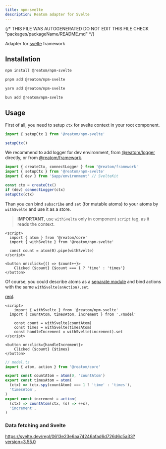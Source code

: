 ```yaml
---
title: npm-svelte
description: Reatom adapter for Svelte
---
```


{/* THIS FILE WAS AUTOGENERATED
DO NOT EDIT THIS FILE 
CHECK "packages/packageName/README.md" */}



Adapter for [svelte](https://svelte.dev/) framework

## Installation

<Tabs>
<TabItem label="npm">

  ```sh
npm install @reatom/npm-svelte
  ```

</TabItem>
<TabItem label="pnpm">

  ```sh
pnpm add @reatom/npm-svelte
  ```

</TabItem>
<TabItem label="yarn">

  ```sh
yarn add @reatom/npm-svelte
  ```

</TabItem>
<TabItem label="bun">

  ```sh
bun add @reatom/npm-svelte
  ```

</TabItem>
</Tabs>


## Usage

First of all, you need to setup `ctx` for svelte context in your root component.

```ts
import { setupCtx } from '@reatom/npm-svelte'

setupCtx()
```

We recommend to add logger for dev environment, from [@reatom/logger](/package/logger) directly, or from [@reatom/framework](/package/framework).

```ts
import { createCtx, connectLogger } from '@reatom/framework'
import { setupCtx } from '@reatom/npm-svelte'
import { dev } from '$app/environment' // SvelteKit

const ctx = createCtx()
if (dev) connectLogger(ctx)
setupCtx(ctx)
```

Than you can bind `subscribe` and `set` (for mutable atoms) to your atoms by `withSvelte` and use it as a store.

> **IMPORTANT**, use `withSvelte` only in component `script` tag, as it reads the context.

```svelte
<script>
  import { atom } from '@reatom/core'
  import { withSvelte } from '@reatom/npm-svelte'

  const count = atom(0).pipe(withSvelte)
</script>

<button on:click={() => $count++}>
	Clicked {$count} {$count === 1 ? 'time' : 'times'}
</button>
```

Of course, you could describe atoms as a [separate module](/guides/architecture) and bind actions with the same `withSvelte(anAction).set`.

[repl](https://svelte.dev/repl/416d3e07447440729416e77e45071b87?version=3.55.0).

```svelte
<script>
	import { withSvelte } from '@reatom/npm-svelte'
  import { countAtom, timesAtom, increment } from './model'

	const count = withSvelte(countAtom)
	const times = withSvelte(timesAtom)
	const handleIncrement = withSvelte(increment).set
</script>

<button on:click={handleIncrement}>
	Clicked {$count} {$times}
</button>
```

```ts
// model.ts
import { atom, action } from '@reatom/core'

export const countAtom = atom(0, 'countAtom')
export const timesAtom = atom(
  (ctx) => (ctx.spy(countAtom) === 1 ? 'time' : 'times'),
  'timesAtom',
)
export const increment = action(
  (ctx) => countAtom(ctx, (s) => ++s),
  'increment',
)
```

### Data fetching and Svelte

https://svelte.dev/repl/0613e23e6aa74246afad6d726d6c5a33?version=3.55.0
